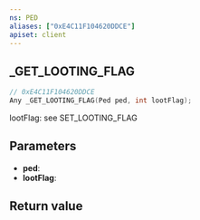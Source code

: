 ```yaml
---
ns: PED
aliases: ["0xE4C11F104620DDCE"]
apiset: client
---
```

## _GET_LOOTING_FLAG

```c
// 0xE4C11F104620DDCE
Any _GET_LOOTING_FLAG(Ped ped, int lootFlag);
```

lootFlag: see SET_LOOTING_FLAG

## Parameters
* **ped**:
* **lootFlag**:

## Return value